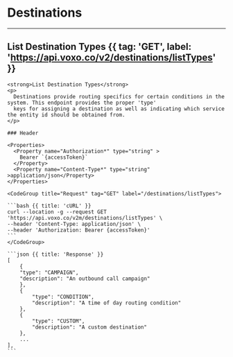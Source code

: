 # Destinations 

---

## List Destination Types {{ tag: 'GET', label: 'https://api.voxo.co/v2/destinations/listTypes' }}

<Row>
  <Col>

    <strong>List Destination Types</strong>
    <p>
      Destinations provide routing specifics for certain conditions in the system. This endpoint provides the proper 'type'
      keys for assigning a destination as well as indicating which service the entity id should be obtained from.
    </p>

    ### Header

    <Properties>
      <Property name="Authorization*" type="string" >
        Bearer `{accessToken}`
      </Property>
      <Property name="Content-Type*" type="string" >application/json</Property>
    </Properties>

  </Col>
  <Col sticky>

    <CodeGroup title="Request" tag="GET" label="/destinations/listTypes">

    ```bash {{ title: 'cURL' }}
    curl --location -g --request GET 'https://api.voxo.co/v2m/destinations/listTypes' \
    --header 'Content-Type: application/json' \
    --header 'Authorization: Bearer {accessToken}'
    ```
    </CodeGroup>

    ```json {{ title: 'Response' }}
    [
        {
        "type": "CAMPAIGN",
        "description": "An outbound call campaign"
        },
        {
            "type": "CONDITION",
            "description": "A time of day routing condition"
        },
        {
            "type": "CUSTOM",
            "description": "A custom destination"
        }, 
        ...
    ],
    ```

  </Col>
</Row>